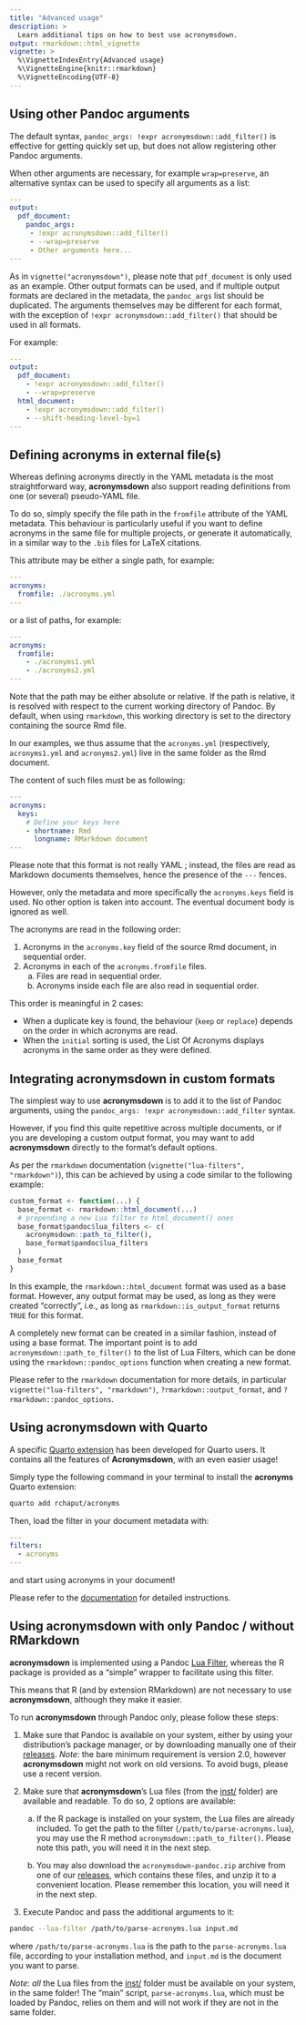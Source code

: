 ```yaml
---
title: "Advanced usage"
description: >
  Learn additional tips on how to best use acronymsdown.
output: rmarkdown::html_vignette
vignette: >
  %\VignetteIndexEntry{Advanced usage}
  %\VignetteEngine{knitr::rmarkdown}
  %\VignetteEncoding{UTF-8}
---
```


## Using other Pandoc arguments

The default syntax, `pandoc_args: !expr acronymsdown::add_filter()` is
effective for getting quickly set up, but does not allow registering
other Pandoc arguments.

When other arguments are necessary, for example `wrap=preserve`, an
alternative syntax can be used to specify all arguments as a list:

```yaml
---
output:
  pdf_document:
    pandoc_args:
     - !expr acronymsdown::add_filter()
     - --wrap=preserve
     - Other arguments here...
---
```

As in `vignette("acronymsdown")`, please note that `pdf_document` is
only used as an example. Other output formats can be used, and if multiple
output formats are declared in the metadata, the `pandoc_args` list should
be duplicated. The arguments themselves may be different for each format,
with the exception of `!expr acronymsdown::add_filter()` that should be
used in all formats.

For example:

```yaml
---
output:
  pdf_document:
    - !expr acronymsdown::add_filter()
    - --wrap=preserve
  html_document:
    - !expr acronymsdown::add_filter()
    - --shift-heading-level-by=1
---
```

## Defining acronyms in external file(s)

Whereas defining acronyms directly in the YAML metadata is the most
straightforward way, **acronymsdown** also support reading definitions
from one (or several) pseudo-YAML file.

To do so, simply specify the file path in the `fromfile` attribute of
the YAML metadata.
This behaviour is particularly useful if you want to define acronyms
in the same file for multiple projects, or generate it automatically,
in a similar way to the `.bib` files for LaTeX citations.

This attribute may be either a single path, for example:

```yaml
---
acronyms:
  fromfile: ./acronyms.yml
---
```

or a list of paths, for example:

```yaml
---
acronyms:
  fromfile:
    - ./acronyms1.yml
    - ./acronyms2.yml
---
```

Note that the path may be either absolute or relative. If the path is
relative, it is resolved with respect to the current working directory
of Pandoc. By default, when using `rmarkdown`, this working directory is
set to the directory containing the source Rmd file.

In our examples, we thus assume that the `acronyms.yml` (respectively,
`acronyms1.yml` and `acronyms2.yml`) live in the same folder as the Rmd
document.

The content of such files must be as following:

```yaml
---
acronyms:
  keys:
    # Define your keys here
    - shortname: Rmd
      longname: RMarkdown document
---
```

Please note that this format is not really YAML ; instead, the files are
read as Markdown documents themselves, hence the presence of the `---`
fences.

However, only the metadata and more specifically the `acronyms.keys` field
is used. No other option is taken into account. The eventual document
body is ignored as well.

The acronyms are read in the following order:

1. Acronyms in the `acronyms.key` field of the source Rmd document, in
  sequential order.
2. Acronyms in each of the `acronyms.fromfile` files.
    a. Files are read in sequential order.
    b. Acronyms inside each file are also read in sequential order.

This order is meaningful in 2 cases:

- When a duplicate key is found, the behaviour (`keep` or `replace`)
  depends on the order in which acronyms are read.
- When the `initial` sorting is used, the List Of Acronyms displays
  acronyms in the same order as they were defined.

## Integrating acronymsdown in custom formats

The simplest way to use **acronymsdown** is to add it to the list of
Pandoc arguments, using the `pandoc_args: !expr acronymsdown::add_filter`
syntax.

However, if you find this quite repetitive across multiple documents, or
if you are developing a custom output format, you may want to add
**acronymsdown** directly to the format's default options.

As per the `rmarkdown` documentation (`vignette("lua-filters", "rmarkdown")`),
this can be achieved by using a code similar to the following example:

```r
custom_format <- function(...) {
  base_format <- rmarkdown::html_document(...)
  # prepending a new Lua filter to html_document() ones
  base_format$pandoc$lua_filters <- c(
    acronymsdown::path_to_filter(),
    base_format$pandoc$lua_filters
  )
  base_format
}
```

In this example, the `rmarkdown::html_document` format was used as a base
format.
However, any output format may be used, as long as they were created
"correctly", i.e., as long as `rmarkdown::is_output_format` returns `TRUE`
for this format.

A completely new format can be created in a similar fashion, instead of
using a base format.
The important point is to add `acronymsdown::path_to_filter()` to the list
of Lua Filters, which can be done using the `rmarkdown::pandoc_options`
function when creating a new format.

Please refer to the `rmarkdown` documentation for more details, in
particular `vignette("lua-filters", "rmarkdown")`, `?rmarkdown::output_format`,
and `?rmarkdown::pandoc_options`.

## Using acronymsdown with Quarto

A specific [Quarto extension](https://github.com/rchaput/acronyms) has been
developed for Quarto users. It contains all the features of **Acronymsdown**,
with an even easier usage!

Simply type the following command in your terminal to install the **acronyms**
Quarto extension:

```sh
quarto add rchaput/acronyms
```

Then, load the filter in your document metadata with:

```yaml
---
filters:
  - acronyms
---
```

and start using acronyms in your document!

Please refer to the [documentation](https://rchaput.github.io/acronyms) for
detailed instructions.

## Using acronymsdown with only Pandoc / without RMarkdown

**acronymsdown** is implemented using a Pandoc [Lua Filter], whereas the R
package is provided as a "simple" wrapper to facilitate using this filter.

This means that R (and by extension RMarkdown) are not necessary to use
**acronymsdown**, although they make it easier.

To run **acronymsdown** through Pandoc only, please follow these steps:

1. Make sure that Pandoc is available on your system, either by using your
  distribution's package manager, or by downloading manually one of their
  [releases](https://github.com/jgm/pandoc/releases).
  *Note*: the bare minimum requirement is version 2.0, however **acronymsdown**
  might not work on old versions. To avoid bugs, please use a recent version.

2. Make sure that **acronymsdown**'s Lua files (from the [inst/] folder) are
  available and readable. To do so, 2 options are available:

    a. If the R package is installed on your system, the Lua files are already
      included. To get the path to the filter (`/path/to/parse-acronyms.lua`),
      you may use the R method `acronymsdown::path_to_filter()`.
      Please note this path, you will need it in the next step.

    b. You may also download the `acronymsdown-pandoc.zip` archive from one
      of our [releases](https://github.com/rchaput/acronymsdown/releases/),
      which contains these files, and unzip it to a convenient location.
      Please remember this location, you will need it in the next step.

3. Execute Pandoc and pass the additional arguments to it:
```sh
pandoc --lua-filter /path/to/parse-acronyms.lua input.md
```
where `/path/to/parse-acronyms.lua` is the path to the `parse-acronyms.lua`
file, according to your installation method, and `input.md` is the document
you want to parse.

*Note*: *all* the Lua files from the [inst/] folder must be available
on your system, in the same folder! The "main" script, `parse-acronyms.lua`,
which must be loaded by Pandoc, relies on them and will not work if they
are not in the same folder.

[Lua Filter]: https://pandoc.org/lua-filters.html
[inst/]: https://github.com/rchaput/acronymsdown/tree/master/inst
